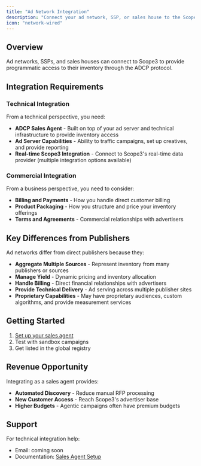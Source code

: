 ```yaml
---
title: "Ad Network Integration"
description: "Connect your ad network, SSP, or sales house to the Scope3 agentic ecosystem"
icon: "network-wired"
---
```


## Overview

Ad networks, SSPs, and sales houses can connect to Scope3 to provide programmatic access to their inventory through the ADCP protocol.

## Integration Requirements

### Technical Integration

From a technical perspective, you need:

- **ADCP Sales Agent** - Built on top of your ad server and technical infrastructure to provide inventory access
- **Ad Server Capabilities** - Ability to traffic campaigns, set up creatives, and provide reporting
- **Real-time Scope3 Integration** - Connect to Scope3's real-time data provider (multiple integration options available)

### Commercial Integration  

From a business perspective, you need to consider:

- **Billing and Payments** - How you handle direct customer billing
- **Product Packaging** - How you structure and price your inventory offerings
- **Terms and Agreements** - Commercial relationships with advertisers

## Key Differences from Publishers

Ad networks differ from direct publishers because they:

- **Aggregate Multiple Sources** - Represent inventory from many publishers or sources
- **Manage Yield** - Dynamic pricing and inventory allocation
- **Handle Billing** - Direct financial relationships with advertisers
- **Provide Technical Delivery** - Ad serving across multiple publisher sites
- **Proprietary Capabilities** - May have proprietary audiences, custom algorithms, and provide measurement services

## Getting Started

1. [Set up your sales agent](/partners/ad-networks/sales-agent-setup)
2. Test with sandbox campaigns
3. Get listed in the global registry

## Revenue Opportunity

Integrating as a sales agent provides:

- **Automated Discovery** - Reduce manual RFP processing
- **New Customer Access** - Reach Scope3's advertiser base
- **Higher Budgets** - Agentic campaigns often have premium budgets

## Support

For technical integration help:
- Email: coming soon
- Documentation: [Sales Agent Setup](/partners/ad-networks/sales-agent-setup)